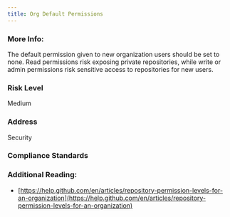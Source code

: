 ```yaml
---
title: Org Default Permissions
---
```


### More Info:

The default permission given to new organization users should be set to none. Read permissions risk exposing private repositories, while write or admin permissions risk sensitive access to repositories for new users.

### Risk Level

Medium

### Address

Security

### Compliance Standards

### Additional Reading:

- [https://help.github.com/en/articles/repository-permission-levels-for-an-organization](https://help.github.com/en/articles/repository-permission-levels-for-an-organization)
